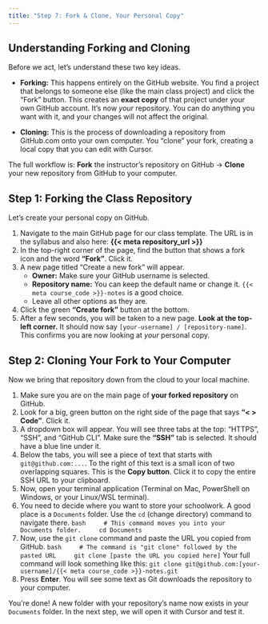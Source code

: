 ```yaml
---
title: "Step 7: Fork & Clone, Your Personal Copy"
---
```


## Understanding Forking and Cloning

Before we act, let's understand these two key ideas.

-   **Forking:** This happens entirely on the GitHub website. You find a project that belongs to someone else (like the main class project) and click the "Fork" button. This creates an **exact copy** of that project under your own GitHub account. It's now *your* repository. You can do anything you want with it, and your changes will not affect the original.

-   **Cloning:** This is the process of downloading a repository from GitHub.com onto your own computer. You "clone" your fork, creating a local copy that you can edit with Cursor.

The full workflow is:
**Fork** the instructor's repository on GitHub -> **Clone** your new repository from GitHub to your computer.

## Step 1: Forking the Class Repository

Let's create your personal copy on GitHub.

1.  Navigate to the main GitHub page for our class template. The URL is in the syllabus and also here: **{{< meta repository_url >}}**
2.  In the top-right corner of the page, find the button that shows a fork icon and the word **"Fork"**. Click it.
3.  A new page titled "Create a new fork" will appear.
    -   **Owner:** Make sure your GitHub username is selected.
    -   **Repository name:** You can keep the default name or change it. `{{< meta course_code >}}-notes` is a good choice.
    -   Leave all other options as they are.
4.  Click the green **"Create fork"** button at the bottom.
5.  After a few seconds, you will be taken to a new page. **Look at the top-left corner.** It should now say `[your-username] / [repository-name]`. This confirms you are now looking at *your* personal copy.

## Step 2: Cloning Your Fork to Your Computer

Now we bring that repository down from the cloud to your local machine.

1.  Make sure you are on the main page of **your forked repository** on GitHub.
2.  Look for a big, green button on the right side of the page that says **"< > Code"**. Click it.
3.  A dropdown box will appear. You will see three tabs at the top: "HTTPS", "SSH", and "GitHub CLI". Make sure the **"SSH"** tab is selected. It should have a blue line under it.
4.  Below the tabs, you will see a piece of text that starts with `git@github.com:...`. To the right of this text is a small icon of two overlapping squares. This is the **Copy button**. Click it to copy the entire SSH URL to your clipboard.
5.  Now, open your terminal application (Terminal on Mac, PowerShell on Windows, or your Linux/WSL terminal).
6.  You need to decide where you want to store your schoolwork. A good place is a `Documents` folder. Use the `cd` (change directory) command to navigate there.
    ```bash
    # This command moves you into your Documents folder.
    cd Documents
    ```
7.  Now, use the `git clone` command and paste the URL you copied from GitHub.
    ```bash
    # The command is "git clone" followed by the pasted URL
    git clone [paste the URL you copied here]
    ```
    Your full command will look something like this:
    `git clone git@github.com:[your-username]/{{< meta course_code >}}-notes.git`
8.  Press **Enter**. You will see some text as Git downloads the repository to your computer.

You're done! A new folder with your repository's name now exists in your `Documents` folder. In the next step, we will open it with Cursor and test it. 